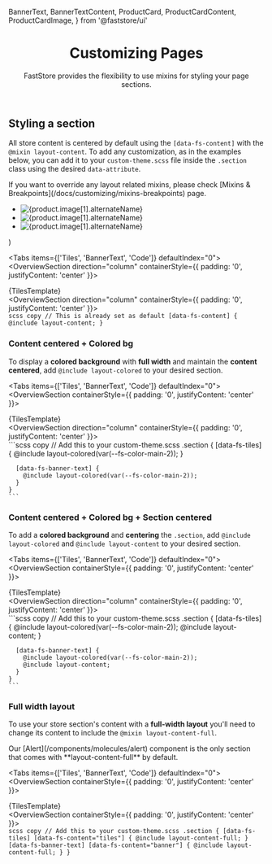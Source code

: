   BannerText,
  BannerTextContent,
  ProductCard,
  ProductCardContent,
  ProductCardImage,
} from '@faststore/ui'

<header className="hero">

# Customizing Pages

FastStore provides the flexibility to use mixins for styling your page sections.

</header>

## Styling a section

All store content is centered by default using the `[data-fs-content]` with the `@mixin layout-content`. To add any customization, as in the examples below, you can add it to your `custom-theme.scss` file inside the `.section` class using the desired `data-attribute`.

<Callout type="info" emoji="ℹ️">
  If you want to override any layout related mixins, please check [Mixins & Breakpoints](/docs/customizing/mixins-breakpoints) page.
</Callout>

  <ul
    role="list"
    data-fs-tiles="true"
    data-fs-tiles-variant="expanded-first"
    data-fs-content="tiles"
    data-testid="store-tiles"
  >
    <li data-fs-tile="true">
      <ProductCard variant="wide">
        <ProductCardImage aspectRatio="1.8">
          <img
            data-fs-image
            src={product.image[1].url}
            alt={product.image[1].alternateName}
          />
        </ProductCardImage>
        <ProductCardContent
          title={product.isVariantOf.name}
          price={{
            value: product.offers.offers[0].price,
            listPrice: product.offers.offers[0].listPrice,
            formatter: useFormattedPrice,
          }}
        />
      </ProductCard>
    </li>
    <li data-fs-tile="true">
      <ProductCard variant="wide">
        <ProductCardImage aspectRatio="1.8">
          <img
            data-fs-image
            src={product.image[1].url}
            alt={product.image[1].alternateName}
          />
        </ProductCardImage>
        <ProductCardContent
          title={product.isVariantOf.name}
          price={{
            value: product.offers.offers[0].price,
            listPrice: product.offers.offers[0].listPrice,
            formatter: useFormattedPrice,
          }}
        />
      </ProductCard>
    </li>
    <li data-fs-tile="true">
      <ProductCard variant="wide">
        <ProductCardImage aspectRatio="1.8">
          <img
            data-fs-image
            src={product.image[1].url}
            alt={product.image[1].alternateName}
          />
        </ProductCardImage>
        <ProductCardContent
          title={product.isVariantOf.name}
          price={{
            value: product.offers.offers[0].price,
            listPrice: product.offers.offers[0].listPrice,
            formatter: useFormattedPrice,
          }}
        />
      </ProductCard>
    </li>
  </ul>
)

<Tabs items={['Tiles', 'BannerText', 'Code']} defaultIndex="0">
  <Tab>
    <OverviewSection direction="column" containerStyle={{ padding: '0', justifyContent: 'center' }}>
      <section class="section layout__section | nx-section-layout">
        {TilesTemplate}
      </section>
    </OverviewSection>
  </Tab>
  <Tab>
    <OverviewSection direction="column" containerStyle={{ padding: '0', justifyContent: 'center' }}>
      <section class="section layout__section | nx-section-layout">
        <BannerText colorVariant="light">
          <BannerTextContent
            title="Explore more about our amazing products and discover a world of possibilities."
            caption="All the amazing products from the brands we partner with."
            link="/"
            linkText="See more"
          />
        </BannerText>
      </section>
    </OverviewSection>
  </Tab>
  <Tab>
    ```scss copy
    // This is already set as default
    [data-fs-content] { @include layout-content; }
    ```
  </Tab>
</Tabs>

### Content centered + Colored bg

To display a **colored background** with **full width** and maintain the **content centered**, add `@include layout-colored` to your desired section.

<Tabs items={['Tiles', 'BannerText', 'Code']} defaultIndex="0">
  <Tab>
    <OverviewSection containerStyle={{ padding: '0', justifyContent: 'center' }}>
      <section class="section layout__section | nx-section-layout nx-section-layout-colored">
        {TilesTemplate}
      </section>
    </OverviewSection>
  </Tab>
  <Tab>
    <OverviewSection direction="column" containerStyle={{ padding: '0', justifyContent: 'center' }}>
      <section class="section layout__section | nx-section-layout nx-section-layout-colored">
        <BannerText colorVariant="light">
          <BannerTextContent
            title="Explore more about our amazing products and discover a world of possibilities."
            caption="All the amazing products from the brands we partner with."
            link="/"
            linkText="See more"
          />
        </BannerText>
      </section>
    </OverviewSection>
  </Tab>
  <Tab>
    ```scss copy
    // Add this to your custom-theme.scss
    .section {
      [data-fs-tiles] {
        @include layout-colored(var(--fs-color-main-2));
      }

      [data-fs-banner-text] {
        @include layout-colored(var(--fs-color-main-2));
      }
    }
    ```

  </Tab>
</Tabs>

### Content centered + Colored bg + Section centered

To add a **colored background** and **centering** the `.section`, add `@include layout-colored` and `@include layout-content` to your desired section.

<Tabs items={['Tiles', 'BannerText', 'Code']} defaultIndex="0">
  <Tab>
    <OverviewSection containerStyle={{ padding: '0', justifyContent: 'center' }}>
      <section class="section layout__section layout__content | nx-section-layout nx-section-layout-colored">
        {TilesTemplate}
      </section>
    </OverviewSection>
  </Tab>
  <Tab>
    <OverviewSection direction="column" containerStyle={{ padding: '0', justifyContent: 'center' }}>
      <section class="section layout__section layout__content | nx-section-layout nx-section-layout-colored">
        <BannerText colorVariant="light">
          <BannerTextContent
            title="Explore more about our amazing products and discover a world of possibilities."
            caption="All the amazing products from the brands we partner with."
            link="/"
            linkText="See more"
          />
        </BannerText>
      </section>
    </OverviewSection>
  </Tab>
  <Tab>
    ```scss copy
    // Add this to your custom-theme.scss
    .section {
      [data-fs-tiles] {
        @include layout-colored(var(--fs-color-main-2));
        @include layout-content;
      }

      [data-fs-banner-text] {
        @include layout-colored(var(--fs-color-main-2));
        @include layout-content;
      }
    }
    ```

  </Tab>
</Tabs>

### Full width layout

To use your store section's content with a **full-width layout** you'll need to change its content to include the `@mixin layout-content-full`.

<Callout type="info" emoji="ℹ️">
  Our [Alert](/components/molecules/alert) component is the only section that
  comes with **layout-content-full** by default.
</Callout>

<Tabs items={['Tiles', 'BannerText', 'Code']} defaultIndex="0">
  <Tab>
    <OverviewSection containerStyle={{ padding: '0', justifyContent: 'center' }}>
      <section class="section layout__section | nx-section-layout nx-section-layout-full">
        {TilesTemplate}
      </section>
    </OverviewSection>
  </Tab>
  <Tab>
    <OverviewSection containerStyle={{ padding: '0', justifyContent: 'center' }}>
      <section class="section layout__section | nx-section-layout nx-section-layout-full">
        <BannerText colorVariant="light">
          <BannerTextContent
            title="Explore more about our amazing products and discover a world of possibilities."
            caption="All the amazing products from the brands we partner with."
            link="/"
            linkText="See more"
          />
        </BannerText>
      </section>
    </OverviewSection>
  </Tab>
  <Tab>
    ```scss copy
    // Add this to your custom-theme.scss
    .section {
      [data-fs-tiles] [data-fs-content="tiles"] { @include layout-content-full; }
      [data-fs-banner-text] [data-fs-content="banner"] { @include layout-content-full; }
    }
    ```
  </Tab>
</Tabs>
